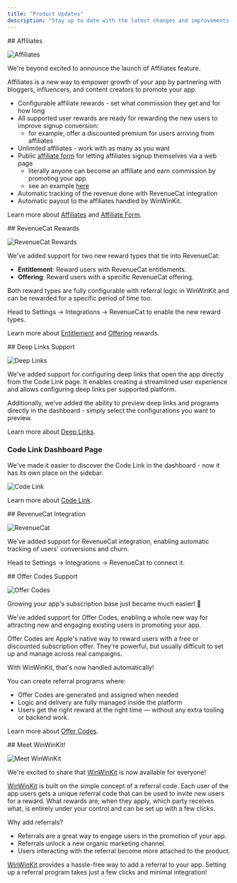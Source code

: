 ```yaml
---
title: "Product Updates"
description: "Stay up to date with the latest changes and improvements to WinWinKit."
---
```


<Update label="2025-08-11">
  ## Affiliates

![Affiliates](/images/changelog-affiliates.png)

We're beyond excited to announce the launch of Affiliates feature.

Affiliates is a new way to empower growth of your app by partnering with bloggers, influencers, and content creators to promote your app.

- Configurable affiliate rewards - set what commission they get and for how long
- All supported user rewards are ready for rewarding the new users to improve signup conversion:
  - for example, offer a discounted premium for users arriving from affiliates
- Unlimited affiliates - work with as many as you want
- Public [affiliate form](/features/pages/affiliate-form) for letting affiliates signup themselves via a web page
  - literally anyone can become an affiliate and earn commission by promoting your app
  - see an example [here](https://usage.wwk.link/affiliate-form)
- Automatic tracking of the revenue done with RevenueCat integration
- Automatic payout to the affiliates handled by WinWinKit.

Learn more about [Affiliates](/features/affiliates) and [Affiliate Form](/features/pages/affiliate-form).

</Update>

<Update label="2025-07-01">
  ## RevenueCat Rewards

![RevenueCat Rewards](/images/changelog-revenuecat-rewards.png)

We've added support for two new reward types that tie into RevenueCat:

- **Entitlement**: Reward users with RevenueCat entitlements.
- **Offering**: Reward users with a specific RevenueCat offering.

Both reward types are fully configurable with referral logic in WinWinKit and can be rewarded for a specific period of time too.

Head to Settings -> Integrations -> RevenueCat to enable the new reward types.

Learn more about [Entitlement](/features/rewards/revenuecat-entitlement) and [Offering](/features/rewards/revenuecat-offering) rewards.

</Update>

<Update label="2025-06-06">
  ## Deep Links Support

![Deep Links](/images/changelog-deep-links-usage.png)

We've added support for configuring deep links that open the app directly from the Code Link page.
It enables creating a streamlined user experience and allows configuring deep links per supported platform.

Additionally, we've added the ability to preview deep links and programs directly in the dashboard - simply select the configurations you want to preview.

Learn more about [Deep Links](/features/pages/code-link#deep-links).

### Code Link Dashboard Page

We've made it easier to discover the Code Link in the dashboard - now it has its own place on the sidebar.

![Code Link](/images/changelog-code-link-page.png)

Learn more about [Code Link](/features/pages/code-link).

</Update>

<Update label="2025-05-30">
  ## RevenueCat Integration

![RevenueCat](/images/changelog-revenuecat.png)

We've added support for RevenueCat integration, enabling automatic tracking of users' conversions and churn.

Head to Settings -> Integrations -> RevenueCat to connect it.

</Update>

<Update label="2025-05-26">
  ## Offer Codes Support

![Offer Codes](/images/changelog-offer-codes.png)

Growing your app's subscription base just became much easier! 🎉

We've added support for Offer Codes, enabling a whole new way for attracting new and engaging existing users in promoting your app.

Offer Codes are Apple's native way to reward users with a free or discounted subscription offer. They're powerful, but usually difficult to set up and manage across real campaigns.

With WinWinKit, that's now handled automatically!

You can create referral programs where:

- Offer Codes are generated and assigned when needed
- Logic and delivery are fully managed inside the platform
- Users get the right reward at the right time — without any extra tooling or backend work.

Learn more about [Offer Codes](/features/rewards/offer-code).

</Update>

<Update label="2025-04-06">
  ## Meet WinWinKit!

![Meet WinWinKit](/images/changelog-meet.png)

We're excited to share that [WinWinKit](https://winwinkit.com) is now available for everyone!

[WinWinKit](https://winwinkit.com) is built on the simple concept of a referral code. Each user of the app users gets a unique referral code that can be used to invite new users for a reward. What rewards are, when they apply, which party receives what, is entirely under your control and can be set up with a few clicks.

Why add referrals?

- Referrals are a great way to engage users in the promotion of your app.
- Referrals unlock a new organic marketing channel.
- Users interacting with the referral become more attached to the product.

[WinWinKit](https://winwinkit.com) provides a hassle-free way to add a referral to your app.
Setting up a referral program takes just a few clicks and minimal integration!

</Update>
